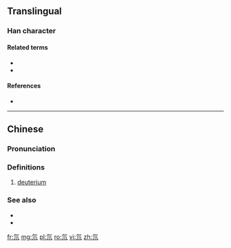 ==Translingual==

===Han character===
{{Han char|rn=84|rad=气|as=02|sn=6|four=80217|canj=ONLL}}

====Related terms====
* {{l|mul|氕}}
* {{l|mul|氚}}

====References====
* {{Han ref|kx=0599.041|dkj=17046|hdz=32010.030|uh=6C18|ud=27672|bh=C9F7|bd=51703}}

----

==Chinese==
{{zh-forms}}

===Pronunciation===
{{zh-pron
|m=dāo
|c=dou1
|h=pfs=
|md=
|mn=
|w=
|cat=n
}}

===Definitions===
{{zh-hanzi}}

# [[deuterium]]

===See also===
* {{zh-l|氕|protium}}
* {{zh-l|氚|tritium}}

[[fr:氘]]
[[mg:氘]]
[[pl:氘]]
[[ro:氘]]
[[vi:氘]]
[[zh:氘]]